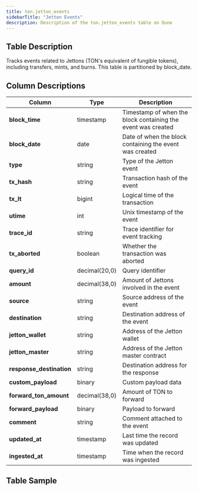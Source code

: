 ```yaml
---
title: ton.jetton_events
sidebarTitle: "Jetton Events"
description: Description of the ton.jetton_events table on Dune
---
```


## Table Description
Tracks events related to Jettons (TON's equivalent of fungible tokens), including transfers, mints, and burns. This table is partitioned by block_date.

## Column Descriptions
| **Column** | **Type** | **Description** |
| --------|------|-------------|
| **block_time** | timestamp | Timestamp of when the block containing the event was created |
| **block_date** | date | Date of when the block containing the event was created |
| **type** | string | Type of the Jetton event |
| **tx_hash** | string | Transaction hash of the event |
| **tx_lt** | bigint | Logical time of the transaction |
| **utime** | int | Unix timestamp of the event |
| **trace_id** | string | Trace identifier for event tracking |
| **tx_aborted** | boolean | Whether the transaction was aborted |
| **query_id** | decimal(20,0) | Query identifier |
| **amount** | decimal(38,0) | Amount of Jettons involved in the event |
| **source** | string | Source address of the event |
| **destination** | string | Destination address of the event |
| **jetton_wallet** | string | Address of the Jetton wallet |
| **jetton_master** | string | Address of the Jetton master contract |
| **response_destination** | string | Destination address for the response |
| **custom_payload** | binary | Custom payload data |
| **forward_ton_amount** | decimal(38,0) | Amount of TON to forward |
| **forward_payload** | binary | Payload to forward |
| **comment** | string | Comment attached to the event |
| **updated_at** | timestamp | Last time the record was updated |
| **ingested_at** | timestamp | Time when the record was ingested |

## Table Sample
<TableSample tableSchema="ton" tableName="jetton_events" />